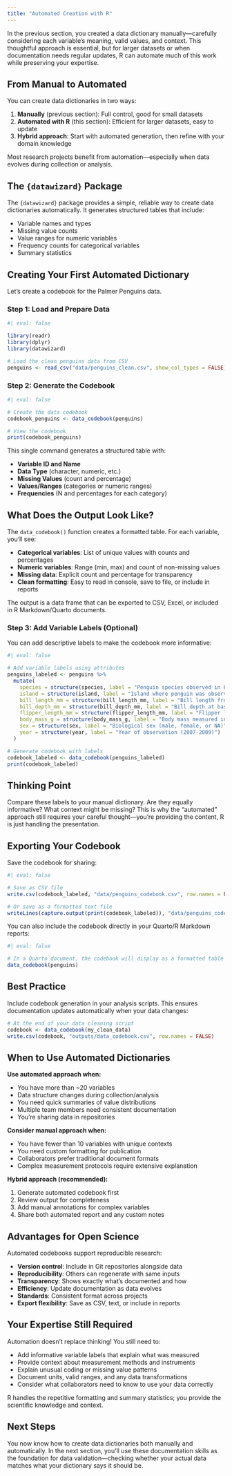 ```yaml
---
title: "Automated Creation with R"
---
```


In the previous section, you created a data dictionary manually—carefully considering each variable's meaning, valid values, and context. This thoughtful approach is essential, but for larger datasets or when documentation needs regular updates, R can automate much of this work while preserving your expertise.

## From Manual to Automated

You can create data dictionaries in two ways:

1. **Manually** (previous section): Full control, good for small datasets
2. **Automated with R** (this section): Efficient for larger datasets, easy to update
3. **Hybrid approach**: Start with automated generation, then refine with your domain knowledge

Most research projects benefit from automation—especially when data evolves during collection or analysis.

## The `{datawizard}` Package

The `{datawizard}` package provides a simple, reliable way to create data dictionaries automatically. It generates structured tables that include:

- Variable names and types
- Missing value counts
- Value ranges for numeric variables
- Frequency counts for categorical variables
- Summary statistics

## Creating Your First Automated Dictionary

Let's create a codebook for the Palmer Penguins data.

### Step 1: Load and Prepare Data

```r
#| eval: false

library(readr)
library(dplyr)
library(datawizard)

# Load the clean penguins data from CSV
penguins <- read_csv("data/penguins_clean.csv", show_col_types = FALSE)
```

### Step 2: Generate the Codebook

```r
#| eval: false

# Create the data codebook
codebook_penguins <- data_codebook(penguins)

# View the codebook
print(codebook_penguins)
```

This single command generates a structured table with:

- **Variable ID and Name**
- **Data Type** (character, numeric, etc.)
- **Missing Values** (count and percentage)
- **Values/Ranges** (categories or numeric ranges)
- **Frequencies** (N and percentages for each category)

::: {.callout-note collapse="true"}
## What Does the Output Look Like?

The `data_codebook()` function creates a formatted table. For each variable, you'll see:

- **Categorical variables**: List of unique values with counts and percentages
- **Numeric variables**: Range (min, max) and count of non-missing values
- **Missing data**: Explicit count and percentage for transparency
- **Clean formatting**: Easy to read in console, save to file, or include in reports

The output is a data frame that can be exported to CSV, Excel, or included in R Markdown/Quarto documents.
:::

### Step 3: Add Variable Labels (Optional)

You can add descriptive labels to make the codebook more informative:

```r
#| eval: false

# Add variable labels using attributes
penguins_labeled <- penguins %>%
  mutate(
    species = structure(species, label = "Penguin species observed in Palmer Archipelago"),
    island = structure(island, label = "Island where penguin was observed"),
    bill_length_mm = structure(bill_length_mm, label = "Bill length from tip to base (mm)"),
    bill_depth_mm = structure(bill_depth_mm, label = "Bill depth at base (mm)"),
    flipper_length_mm = structure(flipper_length_mm, label = "Flipper length from body to tip (mm)"),
    body_mass_g = structure(body_mass_g, label = "Body mass measured in field (grams)"),
    sex = structure(sex, label = "Biological sex (male, female, or NA)"),
    year = structure(year, label = "Year of observation (2007-2009)")
  )

# Generate codebook with labels
codebook_labeled <- data_codebook(penguins_labeled)
print(codebook_labeled)
```

::: {.callout-note}
## Thinking Point

Compare these labels to your manual dictionary. Are they equally informative? What context might be missing? This is why the "automated" approach still requires your careful thought—you're providing the content, R is just handling the presentation.
:::

## Exporting Your Codebook

Save the codebook for sharing:

```r
#| eval: false

# Save as CSV file
write.csv(codebook_labeled, "data/penguins_codebook.csv", row.names = FALSE)

# Or save as a formatted text file
writeLines(capture.output(print(codebook_labeled)), "data/penguins_codebook.txt")
```

You can also include the codebook directly in your Quarto/R Markdown reports:

```r
#| eval: false

# In a Quarto document, the codebook will display as a formatted table
data_codebook(penguins)
```

::: {.callout-tip}
## Best Practice

Include codebook generation in your analysis scripts. This ensures documentation updates automatically when your data changes:

```r
# At the end of your data cleaning script
codebook <- data_codebook(my_clean_data)
write.csv(codebook, "outputs/data_codebook.csv", row.names = FALSE)
```
:::

## When to Use Automated Dictionaries

**Use automated approach when:**

- You have more than ~20 variables
- Data structure changes during collection/analysis
- You need quick summaries of value distributions
- Multiple team members need consistent documentation
- You're sharing data in repositories

**Consider manual approach when:**

- You have fewer than 10 variables with unique contexts
- You need custom formatting for publication
- Collaborators prefer traditional document formats
- Complex measurement protocols require extensive explanation

**Hybrid approach (recommended):**

1. Generate automated codebook first
2. Review output for completeness
3. Add manual annotations for complex variables
4. Share both automated report and any custom notes

## Advantages for Open Science

Automated codebooks support reproducible research:

- **Version control**: Include in Git repositories alongside data
- **Reproducibility**: Others can regenerate with same inputs
- **Transparency**: Shows exactly what's documented and how
- **Efficiency**: Update documentation as data evolves
- **Standards**: Consistent format across projects
- **Export flexibility**: Save as CSV, text, or include in reports

::: {.callout-important}
## Your Expertise Still Required

Automation doesn't replace thinking! You still need to:

- Add informative variable labels that explain what was measured
- Provide context about measurement methods and instruments
- Explain unusual coding or missing value patterns
- Document units, valid ranges, and any data transformations
- Consider what collaborators need to know to use your data correctly

R handles the repetitive formatting and summary statistics; you provide the scientific knowledge and context.
:::

## Next Steps

You now know how to create data dictionaries both manually and automatically. In the next section, you'll use these documentation skills as the foundation for data validation—checking whether your actual data matches what your dictionary says it should be.